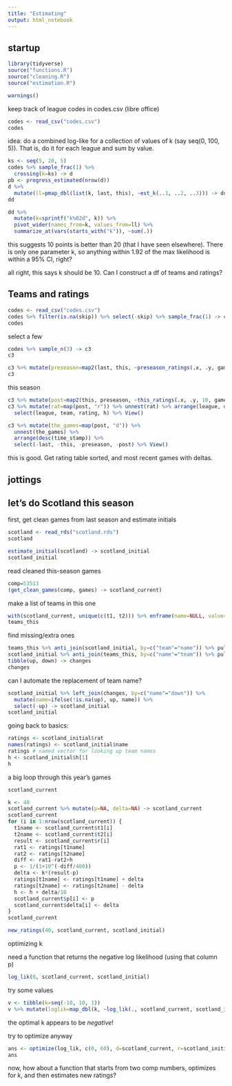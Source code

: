 ```yaml
---
title: "Estimating"
output: html_notebook
---
```


## startup

```r
library(tidyverse)
source("functions.R")
source("cleaning.R")
source("estimation.R")
```
```r
warnings()
```




keep track of league codes in codes.csv (libre office)

```r
codes <- read_csv("codes.csv")
codes
```





idea: do a combined log-like for a collection of values of k (say seq(0, 100, 5)). That is, do it for each league and sum by value.

```r
ks <- seq(5, 20, 5)
codes %>% sample_frac(1) %>% 
  crossing(k=ks) -> d
pb <- progress_estimated(nrow(d))
d %>% 
  mutate(ll=pmap_dbl(list(k, last, this), ~est_k(..1, ..2, ..3))) -> dd
dd
```

```r
dd %>% 
  mutate(k=sprintf("k%02d", k)) %>% 
  pivot_wider(names_from=k, values_from=ll) %>% 
  summarize_at(vars(starts_with("k")), ~sum(.))
```

this suggests 10 points is better than 20 (that I have seen elsewhere). There is only one parameter k, so anything within 1.92 of the max likelihood is within a 95% CI, right?

all right, this says k should be 10. Can I construct a df of teams and ratings?

## Teams and ratings

```r
codes <- read_csv("codes.csv")
codes %>% filter(is.na(skip)) %>% select(-skip) %>% sample_frac(1) -> codes
codes
```

select a few

```r
codes %>% sample_n(3) -> c3
c3
```


```r
c3 %>% mutate(preseason=map2(last, this, ~preseason_ratings(.x, .y, games))) -> c3
c3
```

this season

```r
c3 %>% mutate(post=map2(this, preseason, ~this_ratings(.x, .y, 10, games))) -> c3
c3 %>% mutate(rat=map(post, "r")) %>% unnest(rat) %>% arrange(league, desc(rating)) %>% 
  select(league, team, rating, h) %>% View()
```

```r
c3 %>% mutate(the_games=map(post, "d")) %>% 
  unnest(the_games) %>% 
  arrange(desc(time_stamp)) %>% 
  select(-last, -this, -preseason, -post) %>% View()
```


this is good. Get rating table sorted, and most recent games with deltas.



## jottings

## let's do Scotland this season

first, get clean games from last season and estimate initials

```r
scotland <- read_rds("scotland.rds")
scotland
```

```r
estimate_initial(scotland) -> scotland_initial
scotland_initial
```

read cleaned this-season games

```r
comp=53513
(get_clean_games(comp, games) -> scotland_current)
```

make a list of teams in this one

```r
with(scotland_current, unique(c(t1, t2))) %>% enframe(name=NULL, value="team") -> teams_this
teams_this
```

find missing/extra ones

```r
teams_this %>% anti_join(scotland_initial, by=c("team"="name")) %>% pull(team) -> up # came up
scotland_initial %>% anti_join(teams_this, by=c("name"="team")) %>% pull(name) -> down # went down
tibble(up, down) -> changes
changes
```

can I automate the replacement of team name?

```r
scotland_initial %>% left_join(changes, by=c("name"="down")) %>% 
  mutate(name=ifelse(!is.na(up), up, name)) %>% 
  select(-up) -> scotland_initial
scotland_initial
```

going back to basics:

```r
ratings <- scotland_initial$rat
names(ratings) <- scotland_initial$name
ratings # named vector for looking up team names
h <- scotland_initial$h[1]
h
```

a big loop through this year's games

```r
scotland_current
```

```r
k <- 40
scotland_current %>% mutate(p=NA, delta=NA) -> scotland_current
scotland_current
for (i in 1:nrow(scotland_current)) {
  t1name <- scotland_current$t1[i]
  t2name <- scotland_current$t2[i]
  result <- scotland_current$r[i]
  rat1 <- ratings[t1name]
  rat2 <- ratings[t2name]
  diff <- rat1-rat2+h
  p <- 1/(1+10^(-diff/400))
  delta <- k*(result-p)
  ratings[t1name] <- ratings[t1name] + delta
  ratings[t2name] <- ratings[t2name] - delta
  h <- h + delta/10
  scotland_current$p[i] <- p
  scotland_current$delta[i] <- delta
}
scotland_current
```

```r
new_ratings(40, scotland_current, scotland_initial)
```

optimizing k

need a function that returns the negative log likelihood (using that column p)

```r

log_lik(0, scotland_current, scotland_initial)
```

try some values

```r
v <- tibble(k=seq(-10, 10, 1))
v %>% mutate(loglik=map_dbl(k, ~log_lik(., scotland_current, scotland_initial)))
```

the optimal k appears to be *negative*!

try to optimize anyway

```r
ans <- optimize(log_lik, c(0, 60), d=scotland_current, r=scotland_initial)
ans
```

now, how about a function that starts from two comp numbers, optimizes for k, and then estimates new ratings?

